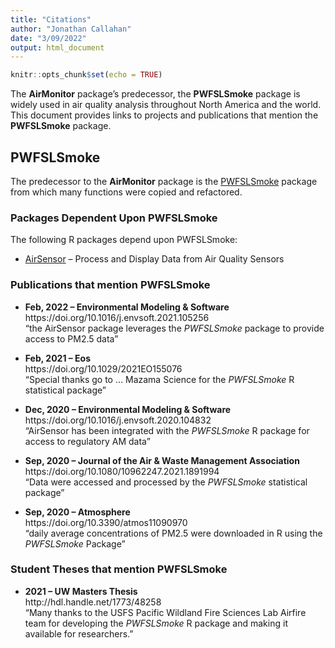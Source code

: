 ```yaml
---
title: "Citations"
author: "Jonathan Callahan"
date: "3/09/2022"
output: html_document
---
```


```r
knitr::opts_chunk$set(echo = TRUE)
```

The **AirMonitor** package's predecessor, the **PWFSLSmoke** package
is widely used in air quality analysis throughout North America and the world.
This document provides links to projects and publications that mention the
**PWFSLSmoke** package.

## PWFSLSmoke

The predecessor to the **AirMonitor** package is the 
[PWFSLSmoke](https://github.com/MazamaScience/PWFSLSmoke) package from which
many functions were copied and refactored.

### Packages Dependent Upon PWFSLSmoke

The following R packages depend upon PWFSLSmoke:

* [AirSensor](https://CRAN.R-project.org/package=AirSensor) --
Process and Display Data from Air Quality Sensors

### Publications that mention PWFSLSmoke

* **Feb, 2022 -- Environmental Modeling & Software**<br>
https://doi.org/10.1016/j.envsoft.2021.105256<br>
"the AirSensor package leverages the _PWFSLSmoke_ package to provide access 
to PM2.5 data"

* **Feb, 2021 -- Eos**<br>
https://doi.org/10.1029/2021EO155076<br>
"Special thanks go to ... Mazama Science for the _PWFSLSmoke_ R statistical package"

* **Dec, 2020 -- Environmental Modeling & Software**<br>
https://doi.org/10.1016/j.envsoft.2020.104832<br>
"AirSensor has been integrated with the _PWFSLSmoke_ R package for access to 
regulatory AM data"

* **Sep, 2020 -- Journal of the Air & Waste Management Association**<br>
https://doi.org/10.1080/10962247.2021.1891994<br>
"Data were accessed and processed by the _PWFSLSmoke_ statistical package"

* **Sep, 2020 -- Atmosphere**<br>
https://doi.org/10.3390/atmos11090970<br>
"daily average concentrations of PM2.5 were downloaded in R using the 
_PWFSLSmoke_ Package"

### Student Theses that mention PWFSLSmoke

* **2021 -- UW Masters Thesis**<br>
http://hdl.handle.net/1773/48258<br>
"Many thanks to the USFS Pacific Wildland Fire Sciences Lab Airfire team for 
developing the _PWFSLSmoke_ R package and making it available for researchers."
